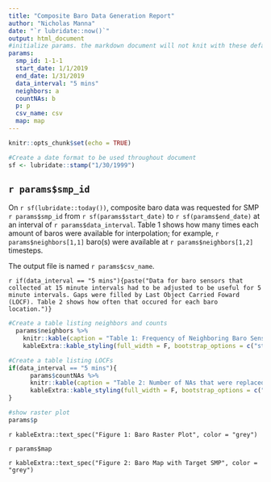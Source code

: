 ```yaml
---
title: "Composite Baro Data Generation Report"
author: "Nicholas Manna"
date: "`r lubridate::now()`" 
output: html_document
#initialize params. the markdown document will not knit with these defaults; proper params must be passed through rmarkdown::render
params:
  smp_id: 1-1-1
  start_date: 1/1/2019
  end_date: 1/31/2019
  data_interval: "5 mins"
  neighbors: a
  countNAs: b
  p: p
  csv_name: csv
  map: map
---
```


```r
knitr::opts_chunk$set(echo = TRUE)

#Create a date format to be used throughout document
sf <- lubridate::stamp("1/30/1999")
```

## `r params$smp_id`

On `r sf(lubridate::today())`, composite baro data was requested for SMP `r params$smp_id` from `r sf(params$start_date)` to `r sf(params$end_date)` at an interval of `r params$data_interval`. Table 1 shows how many times each amount of baros were available for interpolation; for example, `r params$neighbors[1,1]` baro(s) were available at `r params$neighbors[1,2]` timesteps. 

The output file is named `r params$csv_name`.

<!-- This text is included if the data interval is 5 minutes -->
`r if(data_interval == "5 mins"){paste("Data for baro sensors that collected at 15 minute intervals had to be adjusted to be useful for 5 minute intervals. Gaps were filled by Last Object Carried Foward (LOCF). Table 2 shows how often that occured for each baro location.")}`


```r
#Create a table listing neighbors and counts
  params$neighbors %>% 
    knitr::kable(caption = "Table 1: Frequency of Neighboring Baro Sensor Availability", format = "html") %>% 
    kableExtra::kable_styling(full_width = F, bootstrap_options = c("striped", "hover"), position = "float_left")

#Create a table listing LOCFs
if(data_interval == "5 mins"){
      params$countNAs %>% 
      knitr::kable(caption = "Table 2: Number of NAs that were replaced by Last Object Carried Forward (LOCF)", format = "html") %>% 
      kableExtra::kable_styling(full_width = F, bootstrap_options = c("striped", "hover"))
}

#show raster plot
params$p


```

`r kableExtra::text_spec("Figure 1: Baro Raster Plot", color = "grey")`

`r params$map`

`r kableExtra::text_spec("Figure 2: Baro Map with Target SMP", color = "grey")`

